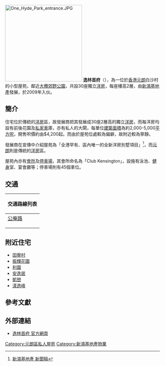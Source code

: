 {{Infobox_housinghk 
| name = 逸林首府<br/>One Hyde Park 
| logo= 
| photo = One Hyde Park (Hong Kong).JPG
| phototitle = 
| address= [[香港|香港]][[新界|新界]][[元朗|元朗]]公庵路328號
| lot= 丈量約份第119約地段第2231號
| developer= [[新鴻基地產|新鴻基地產]]
| manager= 
| use = 住宅
| blocknumber = 30
| floor_area = 
| floornumber = 2
| yearofcompletion = 2009年
| former = 
| facilities = 會所、停車場
| website = [http://www.shkp.com.hk/zh-hk/scripts/property/property_res_OneHydePark.php 官方網頁]
}}
[[File:One_Hyde_Park_entrance.JPG|250px]]
'''逸林首府'''（{{lang-en|One Hyde Park}}），為一位於[[香港|香港]][[元朗|元朗]]白沙村的小型屋苑，鄰近[[大欖郊野公園|大欖郊野公園]]，共設30座獨立[[洋房|洋房]]，每座樓高2層，由[[新鴻基地產|新鴻基地產]]發展，於2009年入伙。

== 簡介 ==
住宅位於傳統的[[洋房|洋房]]區，故發展商把其發展成30座2層高的獨立[[洋房|洋房]]，而每洋房均設有前後花園及[[私家車|私家車]]庫，亦有私人的大閘，每單位[[建築面積|建築面積]]為約2,000-5,000[[平方呎|平方呎]]，開售呎價約由$4,200起。而由於屋苑位處較為偏僻，故附近較為寧靜。

發展商在宣傳中介紹屋苑為「全港罕有、區內唯一的全新洋房別墅項目」<ref>[http://www.shkp.com.hk/zh-hk/scripts/news/news_press_detail.php?press_id=3728 新鴻基地產 新聞稿]{{dead link|date=2018年4月 |bot=InternetArchiveBot |fix-attempted=yes }}</ref>，而[[元朗|元朗]]則是傳統的[[洋房|洋房]]區。

屋苑內亦有[[會所|會所]]及[[停車場|停車場]]，其會所命名為「Club Kensington」，設施有泳池、[[健身|健身]]室、宴會廳等；停車場則有45個車位。

== 交通 ==
{| class="mw-collapsible mw-collapsed wikitable" style="background:white; margin: 0 auto; width: auto;" 
! 交通路線列表
|-
|
;[[公庵路|公庵路]]
{{新界專線小巴簡單列表|39}}
|}

== 附近住宅 ==
* [[田寮村|田寮村]]
* [[振輝花園|振輝花園]]
* [[利園_(元朗)|利園]]
* [[安逸居|安逸居]]
* [[凱巒|凱巒]]
* [[漾逸峰|漾逸峰]]

== 參考文獻 ==
<references/>

== 外部連結 ==
* [http://www.shkp.com.hk/zh-hk/scripts/property/property_res_OneHydePark.php 逸林首府 官方網頁]{{dead link|date=2018年4月 |bot=InternetArchiveBot |fix-attempted=yes }}

{{HK-buil-stub}}
{{新鴻基地產}}
[[Category:元朗區私人屋苑|Category:元朗區私人屋苑]]
[[Category:新鴻基地產物業|Category:新鴻基地產物業]]